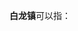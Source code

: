 '''白龙镇'''可以指：
{{PRC admin/disambig|14/10/82/100/000|34/01/22/109/000|51/08/23/114/000}}
{{disambig|cat=三字中国镇名消歧义}}